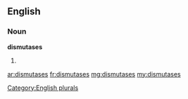 ==English==

===Noun===
'''dismutases'''

# {{plural of|dismutase}}

[[Category:English plurals]]

[[ar:dismutases]]
[[fr:dismutases]]
[[mg:dismutases]]
[[my:dismutases]]